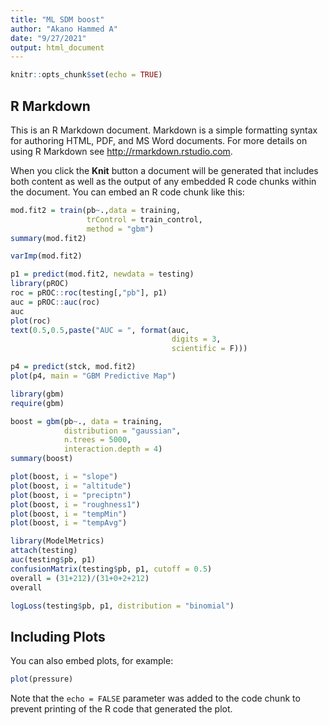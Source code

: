 ```yaml
---
title: "ML SDM boost"
author: "Akano Hammed A"
date: "9/27/2021"
output: html_document
---
```


```r
knitr::opts_chunk$set(echo = TRUE)
```

## R Markdown

This is an R Markdown document. Markdown is a simple formatting syntax for authoring HTML, PDF, and MS Word documents. For more details on using R Markdown see <http://rmarkdown.rstudio.com>.

When you click the **Knit** button a document will be generated that includes both content as well as the output of any embedded R code chunks within the document. You can embed an R code chunk like this:

```r
mod.fit2 = train(pb~.,data = training,
                 trControl = train_control,
                 method = "gbm")
summary(mod.fit2)


```
```r
varImp(mod.fit2)
```
```r
p1 = predict(mod.fit2, newdata = testing)
library(pROC)
roc = pROC::roc(testing[,"pb"], p1)
auc = pROC::auc(roc)
auc
plot(roc)
text(0.5,0.5,paste("AUC = ", format(auc,
                                    digits = 3,
                                    scientific = F)))
```
```r
p4 = predict(stck, mod.fit2)
plot(p4, main = "GBM Predictive Map")
```
```r
library(gbm)
require(gbm)

boost = gbm(pb~., data = training,
            distribution = "gaussian",
            n.trees = 5000,
            interaction.depth = 4)
summary(boost)

plot(boost, i = "slope")
plot(boost, i = "altitude")
plot(boost, i = "preciptn")
plot(boost, i = "roughness1")
plot(boost, i = "tempMin")
plot(boost, i = "tempAvg")
```
```r
library(ModelMetrics)
attach(testing)
auc(testing$pb, p1)
confusionMatrix(testing$pb, p1, cutoff = 0.5)
overall = (31+212)/(31+0+2+212)
overall

logLoss(testing$pb, p1, distribution = "binomial")

```

## Including Plots

You can also embed plots, for example:

```r
plot(pressure)
```

Note that the `echo = FALSE` parameter was added to the code chunk to prevent printing of the R code that generated the plot.

